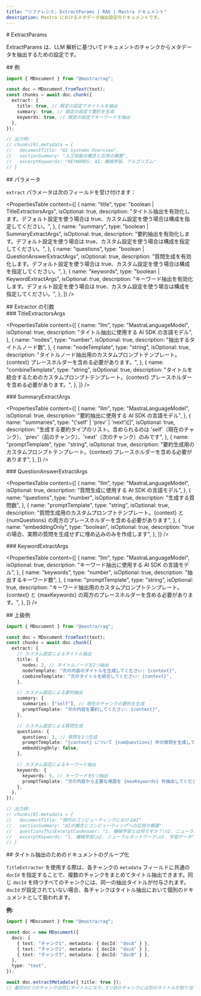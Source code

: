 ```yaml
---
title: "リファレンス: ExtractParams | RAG | Mastra ドキュメント"
description: Mastra におけるメタデータ抽出設定のドキュメントです。
---
```


<div id="extractparams">
  # ExtractParams
</div>

ExtractParams は、LLM 解析に基づいてドキュメントのチャンクからメタデータを抽出するための設定です。

<div id="example">
  ## 例
</div>

```typescript showLineNumbers copy
import { MDocument } from "@mastra/rag";

const doc = MDocument.fromText(text);
const chunks = await doc.chunk({
  extract: {
    title: true, // 既定の設定でタイトルを抽出
    summary: true, // 既定の設定で要約を生成
    keywords: true, // 既定の設定でキーワードを抽出
  },
});

// 出力例:
// chunks[0].metadata = {
//   documentTitle: "AI Systems Overview",
//   sectionSummary: "人工知能の概念と応用の概要",
//   excerptKeywords: "KEYWORDS: AI、機械学習、アルゴリズム"
// }
```


<div id="parameters">
  ## パラメータ
</div>

`extract` パラメータは次のフィールドを受け付けます：

<PropertiesTable
  content={[
    {
      name: "title",
      type: "boolean | TitleExtractorsArgs",
      isOptional: true,
      description:
        "タイトル抽出を有効化します。デフォルト設定を使う場合は true、カスタム設定を使う場合は構成を指定してください。",
    },
    {
      name: "summary",
      type: "boolean | SummaryExtractArgs",
      isOptional: true,
      description:
        "要約抽出を有効化します。デフォルト設定を使う場合は true、カスタム設定を使う場合は構成を指定してください。",
    },
    {
      name: "questions",
      type: "boolean | QuestionAnswerExtractArgs",
      isOptional: true,
      description:
        "質問生成を有効化します。デフォルト設定を使う場合は true、カスタム設定を使う場合は構成を指定してください。",
    },
    {
      name: "keywords",
      type: "boolean | KeywordExtractArgs",
      isOptional: true,
      description:
        "キーワード抽出を有効化します。デフォルト設定を使う場合は true、カスタム設定を使う場合は構成を指定してください。",
    },
  ]}
/>

<div id="extractor-arguments">
  ## Extractor の引数
</div>

<div id="titleextractorsargs">
  ### TitleExtractorsArgs
</div>

<PropertiesTable
  content={[
    {
      name: "llm",
      type: "MastraLanguageModel",
      isOptional: true,
      description: "タイトル抽出に使用する AI SDK の言語モデル",
    },
    {
      name: "nodes",
      type: "number",
      isOptional: true,
      description: "抽出するタイトルノード数",
    },
    {
      name: "nodeTemplate",
      type: "string",
      isOptional: true,
      description:
        "タイトルノード抽出用のカスタムプロンプトテンプレート。{context} プレースホルダーを含める必要があります。",
    },
    {
      name: "combineTemplate",
      type: "string",
      isOptional: true,
      description:
        "タイトルを統合するためのカスタムプロンプトテンプレート。{context} プレースホルダーを含める必要があります。",
    },
  ]}
/>

<div id="summaryextractargs">
  ### SummaryExtractArgs
</div>

<PropertiesTable
  content={[
    {
      name: "llm",
      type: "MastraLanguageModel",
      isOptional: true,
      description: "要約抽出に使用する AI SDK の言語モデル",
    },
    {
      name: "summaries",
      type: "('self' | 'prev' | 'next')[]",
      isOptional: true,
      description:
        "生成する要約タイプのリスト。含められるのは 'self'（現在のチャンク）、'prev'（前のチャンク）、'next'（次のチャンク）のみです",
    },
    {
      name: "promptTemplate",
      type: "string",
      isOptional: true,
      description:
        "要約生成用のカスタムプロンプトテンプレート。{context} プレースホルダーを含める必要があります",
    },
  ]}
/>

<div id="questionanswerextractargs">
  ### QuestionAnswerExtractArgs
</div>

<PropertiesTable
  content={[
    {
      name: "llm",
      type: "MastraLanguageModel",
      isOptional: true,
      description: "質問生成に使用する AI SDK の言語モデル",
    },
    {
      name: "questions",
      type: "number",
      isOptional: true,
      description: "生成する質問数",
    },
    {
      name: "promptTemplate",
      type: "string",
      isOptional: true,
      description:
        "質問生成用のカスタムプロンプトテンプレート。{context} と {numQuestions} の両方のプレースホルダーを含める必要があります",
    },
    {
      name: "embeddingOnly",
      type: "boolean",
      isOptional: true,
      description: "true の場合、実際の質問を生成せずに埋め込みのみを作成します",
    },
  ]}
/>

<div id="keywordextractargs">
  ### KeywordExtractArgs
</div>

<PropertiesTable
  content={[
    {
      name: "llm",
      type: "MastraLanguageModel",
      isOptional: true,
      description: "キーワード抽出に使用する AI SDK の言語モデル",
    },
    {
      name: "keywords",
      type: "number",
      isOptional: true,
      description: "抽出するキーワード数",
    },
    {
      name: "promptTemplate",
      type: "string",
      isOptional: true,
      description:
        "キーワード抽出用のカスタムプロンプトテンプレート。{context} と {maxKeywords} の両方のプレースホルダーを含める必要があります。",
    },
  ]}
/>

<div id="advanced-example">
  ## 上級例
</div>

```typescript showLineNumbers copy
import { MDocument } from "@mastra/rag";

const doc = MDocument.fromText(text);
const chunks = await doc.chunk({
  extract: {
    // カスタム設定によるタイトル抽出
    title: {
      nodes: 2, // タイトルノードを2つ抽出
      nodeTemplate: "次の内容のタイトルを生成してください: {context}",
      combineTemplate: "次のタイトルを統合してください: {context}",
    },

    // カスタム設定による要約抽出
    summary: {
      summaries: ["self"], // 現在のチャンクの要約を生成
      promptTemplate: "次の内容を要約してください: {context}",
    },

    // カスタム設定による質問生成
    questions: {
      questions: 3, // 質問を3つ生成
      promptTemplate: "{context} について {numQuestions} 件の質問を生成してください",
      embeddingOnly: false,
    },

    // カスタム設定によるキーワード抽出
    keywords: {
      keywords: 5, // キーワードを5つ抽出
      promptTemplate: "次の内容から主要な用語を {maxKeywords} 件抽出してください: {context}",
    },
  },
});

// 出力例:
// chunks[0].metadata = {
//   documentTitle: "現代のコンピューティングにおけるAI"
//   sectionSummary: "AIの概念とコンピューティングへの応用の概要"
//   questionsThisExcerptCanAnswer: "1. 機械学習とは何ですか？\n2. ニューラルネットワークはどのように機能しますか？"
//   excerptKeywords: "1. 機械学習\n2. ニューラルネットワーク\n3. 学習データ"
// }
```


<div id="document-grouping-for-title-extraction">
  ## タイトル抽出のためのドキュメントのグループ化
</div>

`TitleExtractor` を使用する際は、各チャンクの `metadata` フィールドに共通の `docId` を指定することで、複数のチャンクをまとめてタイトル抽出できます。同じ `docId` を持つすべてのチャンクには、同一の抽出タイトルが付与されます。`docId` が設定されていない場合、各チャンクはタイトル抽出において個別のドキュメントとして扱われます。

**例:**

```ts
import { MDocument } from "@mastra/rag";

const doc = new MDocument({
  docs: [
    { text: "チャンク1", metadata: { docId: "docA" } },
    { text: "チャンク2", metadata: { docId: "docA" } },
    { text: "チャンク3", metadata: { docId: "docB" } },
  ],
  type: "text",
});

await doc.extractMetadata({ title: true });
// 最初の2つのチャンクは同じタイトルになり、3つ目のチャンクには別のタイトルが割り当てられます。
```
